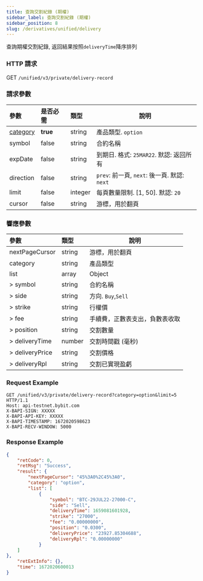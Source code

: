 ```yaml
---
title: 查詢交割紀錄 (期權)
sidebar_label: 查詢交割紀錄 (期權)
sidebar_position: 8
slug: /derivatives/unified/delivery
---
```


查詢期權交割紀錄, 返回結果按照`deliveryTime`降序排列

### HTTP 請求
GET `/unified/v3/private/delivery-record`

### 請求參數
| 參數 | 是否必需 | 類型 | 說明|
|:----- |:-------|:-----|------ |
|[category](../enum#category) |**true** |string |產品類型. `option` |
|symbol |false |string |合約名稱 |
|expDate |false |string |到期日. 格式: `25MAR22`. 默認: 返回所有 |
|direction |false |string |`prev`: 前一頁, `next`: 後一頁. 默認: `next`|
|limit |false |integer |每頁數量限制. [1, 50]. 默認: `20`|
|cursor |false |string |游標，用於翻頁|

### 響應參數
| 參數 | 類型 | 說明|
|:----- |:-----|----- |
|nextPageCursor |string |游標，用於翻頁 |
|category |string |產品類型|
|list |array |Object |
|> symbol |string |合約名稱 |
|> side |string |方向. `Buy`,`Sell` |
|> strike |string |行權價 |
|> fee |string |手續費，正數表支出，負數表收取 |
|> position |string |交割數量 |
|> deliveryTime |number |交割時間戳 (毫秒) |
|> deliveryPrice |string |交割價格 |
|> deliveryRpl |string |交割已實現盈虧 |

### Request Example

```http
GET /unified/v3/private/delivery-record?category=option&limit=5 HTTP/1.1
Host: api-testnet.bybit.com
X-BAPI-SIGN: XXXXX
X-BAPI-API-KEY: XXXXX
X-BAPI-TIMESTAMP: 1672020598623
X-BAPI-RECV-WINDOW: 5000
```

### Response Example

```json
{
    "retCode": 0,
    "retMsg": "Success",
    "result": {
        "nextPageCursor": "45%3A0%2C45%3A0",
        "category": "option",
        "list": [
            {
                "symbol": "BTC-29JUL22-27000-C",
                "side": "Sell",
                "deliveryTime": 1659081601928,
                "strike": "27000",
                "fee": "0.00000000",
                "position": "0.0300",
                "deliveryPrice": "23927.85304688",
                "deliveryRpl": "0.00000000"
            }
    ]
},
    "retExtInfo": {},
    "time": 1672020600013
}
```